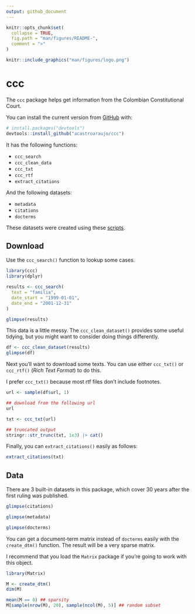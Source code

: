 ```yaml
---
output: github_document
---
```


<!-- README.md is generated from README.Rmd. Please edit that file -->

```r
knitr::opts_chunk$set(
  collapse = TRUE,
  fig.path = "man/figures/README-",
  comment = ">"
)
```


```r
knitr::include_graphics("man/figures/logo.png")
```

# ccc

<!-- badges: start -->

<!-- badges: end -->

The `ccc` package helps get information from the Colombian Constitutional Court.

You can install the current version from [GitHub](https://github.com/) with:

``` r
# install.packages("devtools")
devtools::install_github("acastroaraujo/ccc")
```

It has the following functions:

- `ccc_search`
- `ccc_clean_data`
- `ccc_txt`
- `ccc_rtf`
- `extract_citations`

And the following datasets:

- `metadata`
- `citations`
- `docterms`

These datasets were created using these [scripts](https://github.com/acastroaraujo/ccc/tree/master/data-raw).

## Download

Use the `ccc_search()` function to lookup some cases.

```r
library(ccc)
library(dplyr)

results <- ccc_search(
  text = "familia", 
  date_start = "1999-01-01", 
  date_end = "2001-12-31"
)

glimpse(results)
```

This data is a little messy. The `ccc_clean_dataset()` provides some useful tidying, but you might want to consider doing things differently.

```r
df <- ccc_clean_dataset(results)
glimpse(df)
```

Next you'll want to download some texts. You can use either `ccc_txt()` or `ccc_rtf()` (_Rich Text Format_) to do this.

I prefer `ccc_txt()` because most rtf files don't include footnotes.

```r
url <- sample(df$url, 1)

## download from the following url
url

txt <- ccc_txt(url)

## truncated output
stringr::str_trunc(txt, 1e3) |> cat()
```

Finally, you can `extract_citations()` easily as follows:

```r
extract_citations(txt)
```

## Data

There are 3 built-in datasets in this package, which cover 30 years after the first ruling was published.

```r
glimpse(citations)
```

```r
glimpse(metadata)
```

```r
glimpse(docterms)
```

You can get a document-term matrix instead of `docterms` easily with the `create_dtm()` function. The result will be a very sparse matrix.

I recommend that you load the `Matrix` package if you're going to work with this object.

```r
library(Matrix)

M <- create_dtm()
dim(M)

mean(M == 0) ## sparsity
M[sample(nrow(M), 20), sample(ncol(M), 5)] ## random subset
```

